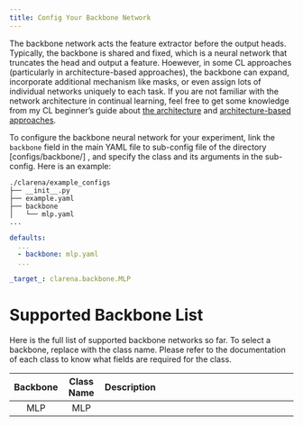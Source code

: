 ```yaml
---
title: Config Your Backbone Network
---
```


The backbone network acts the feature extractor before the output heads.  Typically, the backbone is shared and fixed, which is a neural network that truncates the head and output a feature. Hoewever, in some CL approaches (particularly in architecture-based approaches), the backbone can expand, incorporate additional mechanism like masks, or even assign lots of individual networks uniquely to each task. If you are not familiar with the network architecture in continual learning, feel free to get some knowledge from my CL beginner's guide about [the architecture](../../../../posts/continual-learning-beginners-guide.qmd#CL-classification) and [architecture-based approaches](../../../../posts/continual-learning-beginners-guide.qmd#architecture-based-approaches).

To configure the backbone neural network for your experiment, link the `backbone` field in the main YAML file to sub-config file of the directory [configs/backbone/] , and specify the class and its arguments in the sub-config. Here is an example:

```
./clarena/example_configs
├── __init__.py
├── example.yaml
├── backbone
│   └── mlp.yaml
...
```

```.yaml
defaults:
  ...
  - backbone: mlp.yaml
  ...

```

```.yaml
_target_: clarena.backbone.MLP
```



# Supported Backbone List {#list}


Here is the full list of supported backbone networks so far. To select a backbone, replace with the class name. Please refer to the documentation of each class to know what fields are required for the class.


|         Backbone                    |       Class Name             |              Description               |
| :--: |:----------: | :---: | :----------------------------------------------------------: |
| MLP | MLP|       |
